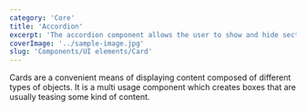 ```yaml
---
category: 'Core'
title: 'Accordion'
excerpt: 'The accordion component allows the user to show and hide sections of related content on a page.'
coverImage: '../sample-image.jpg'
slug: 'Components/UI elements/Card'
---
```


Cards are a convenient means of displaying content composed of different types of objects. It is a multi usage component which creates boxes that are usually teasing some kind of content.
